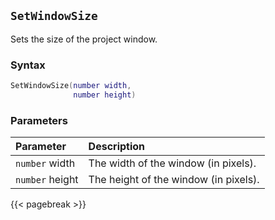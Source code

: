 ## `SetWindowSize`

Sets the size of the project window.

### Syntax {-}

``` .lua
SetWindowSize(number width,
              number height)
```

### Parameters {-}

**Parameter** | **Description**
| :-- | :-- |
| `number` width | The width of the window (in pixels). | 
| `number` height | The height of the window (in pixels). |

{{< pagebreak >}}